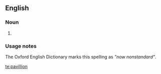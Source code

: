 ==English==

===Noun===
{{en-noun}}

# {{alternative spelling of|pavilion}} {{context|obsolete|except in the names of theatres, hotels, etc.|lang=en}}

===Usage notes===
The Oxford English Dictionary marks this spelling as ''"now nonstandard"''.

[[te:pavillion]]